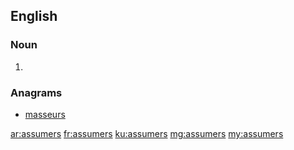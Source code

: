 ==English==

===Noun===
{{head|en|plural}}

# {{plural of|assumer|lang=en|nocat=1}}

===Anagrams===
* [[masseurs#English|masseurs]]

[[ar:assumers]]
[[fr:assumers]]
[[ku:assumers]]
[[mg:assumers]]
[[my:assumers]]